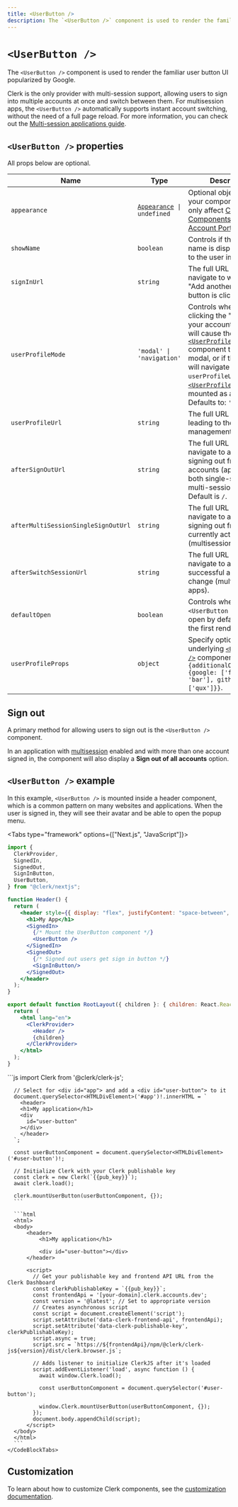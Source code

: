```yaml
---
title: <UserButton />
description: The `<UserButton />` component is used to render the familiar user button UI popularized by Google.
---
```


# `<UserButton />`

<Images width={496} height={564} src="/docs/images/ui-components/component-user_button.svg" alt="User Button Example" />

The `<UserButton />` component is used to render the familiar user button UI popularized by Google.

Clerk is the only provider with multi-session support, allowing users to sign into multiple accounts at once and switch between them. For multisession apps, the `<UserButton />` automatically supports instant account switching, without the need of a full page reload. For more information, you can check out the [Multi-session applications guide](/docs/custom-flows/multi-session-applications#overview).

## `<UserButton />` properties

All props below are optional.

| Name | Type | Description |
| --- | --- | --- |
| `appearance` | <code>[Appearance](/docs/components/customization/overview) \| undefined</code> | Optional object to style your components. Will only affect [Clerk Components][components-ref] and not [Account Portal][ap-ref] pages. |
| `showName` | `boolean` | Controls if the user name is displayed next to the user image button. |
| `signInUrl` | `string` | The full URL or path to navigate to when the "Add another account" button is clicked. |
| `userProfileMode` | `'modal' \| 'navigation'` | Controls whether clicking the "Manage your account" button will cause the [`<UserProfile />`][userprofile-ref] component to open as a modal, or if the browser will navigate to the `userProfileUrl` where [`<UserProfile />`][userprofile-ref] is mounted as a page.<br />Defaults to: `'modal'`. |
| `userProfileUrl` | `string` | The full URL or path leading to the user management interface. |
| `afterSignOutUrl` | `string` | The full URL or path to navigate to after a signing out from all accounts (applies to both single-session and multi-session apps). Default is `/`. |
| `afterMultiSessionSingleSignOutUrl` | `string` | The full URL or path to navigate to after a signing out from currently active account (multisession apps). |
| `afterSwitchSessionUrl` | `string` | The full URL or path to navigate to after a successful account change (multi-session apps). |
| `defaultOpen` | `boolean` | Controls whether the `<UserButton />` should open by default during the first render. |
| `userProfileProps` | `object` | Specify options for the underlying [`<UserProfile />`][userprofile-ref] component. e.g. `{additionalOAuthScopes: {google: ['foo', 'bar'], github: ['qux']}}`. |

## Sign out

A primary method for allowing users to sign out is the `<UserButton />` component.

<Images
  width={880}
  height={666}
  src="/docs/images/custom-flows/sign-out.jpg"
  alt="The User Button component with the 'Sign out' option hovered over."
/>

In an application with [multisession](/docs/custom-flows/multi-session-applications) enabled and with more than one account signed in, the component will also display a **Sign out of all accounts** option. 

<Images
  width={880}
  height={666}
  src="/docs/images/custom-flows/user-button-multisession.jpg"
  alt="The User Button component with multiple accounts signed in."
/>

## `<UserButton />` example

In this example, `<UserButton />` is mounted inside a header component, which is a common pattern on many websites and applications. When the user is signed in, they will see their avatar and be able to open the popup menu.

<Tabs type="framework" options={["Next.js", "JavaScript"]}>
  <Tab>
  ```jsx filename="layout.tsx"
  import {
    ClerkProvider,
    SignedIn,
    SignedOut,
    SignInButton,
    UserButton,
  } from "@clerk/nextjs";

  function Header() {
    return (
      <header style={{ display: "flex", justifyContent: "space-between", padding: 20 }}>
        <h1>My App</h1>
        <SignedIn>
          {/* Mount the UserButton component */}
          <UserButton />
        </SignedIn>
        <SignedOut>
          {/* Signed out users get sign in button */}
          <SignInButton/>
        </SignedOut>
      </header>
    );
  }

  export default function RootLayout({ children }: { children: React.ReactNode }) {
    return (
      <html lang="en">
        <ClerkProvider>
          <Header />
          {children}
        </ClerkProvider>
      </html>
    );
  }
  ```
  </Tab>

  <Tab>
    <CodeBlockTabs type="npm-script" options={["NPM Module", "window.Clerk"]}>
      ```js
      import Clerk from '@clerk/clerk-js';

      // Select for <div id="app"> and add a <div id="user-button"> to it
      document.querySelector<HTMLDivElement>('#app')!.innerHTML = `
        <header>
        <h1>My application</h1>
        <div
          id="user-button"
        ></div>
        </header>
      `;

      const userButtonComponent = document.querySelector<HTMLDivElement>('#user-button')!;

      // Initialize Clerk with your Clerk publishable key
      const clerk = new Clerk(`{{pub_key}}`);
      await clerk.load();
      
      clerk.mountUserButton(userButtonComponent, {});
      ```
      
      ```html
      <html>
      <body>
          <header>
              <h1>My application</h1>

              <div id="user-button"></div>
          </header>
          
          <script>
            // Get your publishable key and frontend API URL from the Clerk Dashboard
            const clerkPublishableKey = `{{pub_key}}`;
            const frontendApi = '[your-domain].clerk.accounts.dev';
            const version = '@latest'; // Set to appropriate version
            // Creates asynchronous script
            const script = document.createElement('script');
            script.setAttribute('data-clerk-frontend-api', frontendApi);
            script.setAttribute('data-clerk-publishable-key', clerkPublishableKey);
            script.async = true;
            script.src = `https://${frontendApi}/npm/@clerk/clerk-js${version}/dist/clerk.browser.js`;

            // Adds listener to initialize ClerkJS after it's loaded
            script.addEventListener('load', async function () {
              await window.Clerk.load();
          
              const userButtonComponent = document.querySelector('#user-button');
          
              window.Clerk.mountUserButton(userButtonComponent, {});
            });
            document.body.appendChild(script);
          </script> 
      </body>
      </html>
      ```
    </CodeBlockTabs>
  </Tab>
</Tabs>

## Customization

To learn about how to customize Clerk components, see the [customization documentation](/docs/components/customization/overview).

[components-ref]: /docs/components/overview
[ap-ref]: /docs/account-portal/overview
[userprofile-ref]: /docs/components/user/user-profile
